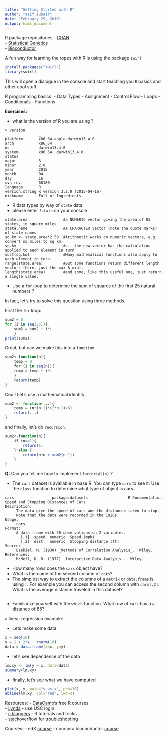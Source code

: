 ```yaml
---
title: "Getting Started with R"
author: "asif zubair"
date: "February 29, 2016"
output: html_document
---
```


R package repositories
- [CRAN](https://cran.r-project.org)  
    - [Statistical Genetics](https://cran.r-project.org/web/views/Genetics.html)  
- [Bioconductor](http://bioconductor.org)  

A fun way for learning the ropes with R is using the package `swirl`

```r
install.packages("swirl")
library(swirl)
```

This will open a dialogue in the console and start teaching you `R` basics and other cool stuff.

R programming basics:
- Data Types
- Assignment
- Control Flow
    - Loops
    - Conditionals
- Functions

__Exercises:__

- what is the version of R you are using ?
```
> version
               _                           
platform       x86_64-apple-darwin13.4.0   
arch           x86_64                      
os             darwin13.4.0                
system         x86_64, darwin13.4.0        
status                                     
major          3                           
minor          2.0                         
year           2015                        
month          04                          
day            16                          
svn rev        68180                       
language       R                           
version.string R version 3.2.0 (2015-04-16)
nickname       Full of Ingredients         
```


- R data types by way of `state` data
- please enter `?state` on your console
```
state.area                #a NUMERIC vector giving the area of US states, in square miles
state.name                #a CHARACTER vector (note the quote marks) of state names 
sq.km <- state.area*2.59  #Arithmetic works on numeric vectors, e.g. convert sq miles to sq km
sq.km                     #... the new vector has the calculation applied to each element in turn
sqrt(sq.km)               #Many mathematical functions also apply to each element in turn 
range(state.area)         #But some functions return different length vectors (here, just the max & min).
length(state.area)        #and some, like this useful one, just return a single value.
```

- Use a `for` loop to determine the sum of squares of the first 25 natural numbers ?

In fact, let's try to solve this question using three methods. 

First the `for` loop:
```r
sum2 = 0
for (i in seq(25)){
    sum2 = sum2 + i*i
    }
print(sum2)
```

Great, but can we make this into a `function`:

```r
sum2<-function(n){
    temp = 0
    for (i in seq(n)){
    temp = temp + i*i
    }
    return(temp)
}
```

Cool! Let's use a mathematical identity:

```r
sum2 <- function(...){
    temp = (n*(n+1)*(2*n+1)/6)
    return(...)
}
```

and finally, let's do `recursion`.

```r
sum2<-function(n){
    if (n==1){
        return(1)
    } else {
        return(n*n + sum2(n-1))
    }
}
```

__Q:__ Can you tell me how to implement `factorial(n)` ?

- The `cars` dataset is available in base R. You can type `cars` to see it. Use the `class` function to determine what type of object is cars.

```
cars                 package:datasets                  R Documentation
Speed and Stopping Distances of Cars
Description:
     The data give the speed of cars and the distances taken to stop.
     Note that the data were recorded in the 1920s.
Usage:
     cars
Format:
     A data frame with 50 observations on 2 variables.
       [,1]  speed  numeric  Speed (mph)            
       [,2]  dist   numeric  Stopping distance (ft) 
Source:
     Ezekiel, M. (1930) _Methods of Correlation Analysis_.  Wiley.
References:
     McNeil, D. R. (1977) _Interactive Data Analysis_.  Wiley.
```

- How many rows does the `cars` object have?
- What is the name of the second column of `cars`?
- The simplest way to extract the columns of a `matrix` or `data.frame` is using `[`. For example you can access the second column with `cars[,2]`. What is the average distance traveled in this dataset?
```r

```
- Familiarize yourself with the `which` function. What row of `cars` has a a distance of 85?

a linear regression example:

- Lets make some data
```r
x = seq(10)
y = 1 + 2*x + rnorm(10)
data = data.frame(x=x, y=y)
```

- let's see dependence of the data
```r
lm.xy <- lm(y ~ x, data=data)
summary(lm.xy)
```

- finally, let's see what we have computed
```r
plot(x, y, main="y vs x", pch=16)
abline(lm.xy, col="red", lwd=3)
```

Resources:
- [DataCamp](https://www.datacamp.com/home)'s free R courses  
- [Lynda](http://itservices.usc.edu/lynda) - use USC login  
- [r-bloggers](http://www.r-bloggers.com) - R tutorials and tricks  
- [stackoverflow](http://stackoverflow.com/questions/tagged/r) for troubleshooting  

Courses:
- edX [course](https://www.edx.org/course/data-analysis-life-sciences-1-statistics-harvardx-ph525-1x)
- coursera bioconductor [course](https://www.coursera.org/learn/bioconductor)  
